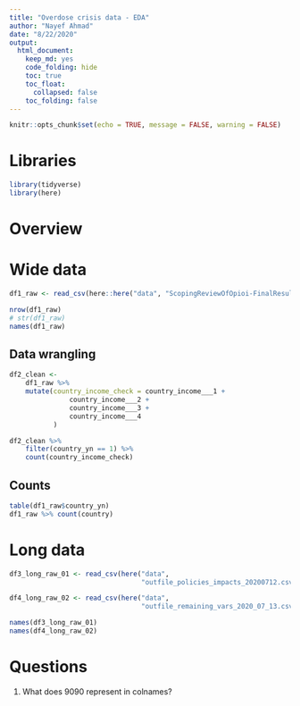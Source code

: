 ```yaml
---
title: "Overdose crisis data - EDA"
author: "Nayef Ahmad"
date: "8/22/2020"
output: 
  html_document: 
    keep_md: yes
    code_folding: hide
    toc: true
    toc_float:
      collapsed: false
    toc_folding: false
---
```


```r
knitr::opts_chunk$set(echo = TRUE, message = FALSE, warning = FALSE)
```

# Libraries 
```r
library(tidyverse)
library(here)
```

# Overview 



# Wide data 
```r
df1_raw <- read_csv(here::here("data", "ScopingReviewOfOpioi-FinalResults_DATA_2020-07-06_1942.csv"))

nrow(df1_raw)
# str(df1_raw)
names(df1_raw)
```

## Data wrangling
```r
df2_clean <- 
    df1_raw %>% 
    mutate(country_income_check = country_income___1 + 
               country_income___2 + 
               country_income___3 + 
               country_income___4
           )

df2_clean %>% 
    filter(country_yn == 1) %>% 
    count(country_income_check)

```


## Counts 
```r
table(df1_raw$country_yn)
df1_raw %>% count(country)
```


# Long data 
```r
df3_long_raw_01 <- read_csv(here("data",
                                 "outfile_policies_impacts_20200712.csv"))

df4_long_raw_02 <- read_csv(here("data",
                                 "outfile_remaining_vars_2020_07_13.csv"))

names(df3_long_raw_01)
names(df4_long_raw_02)
```


# Questions 
1. What does 9090 represent in colnames? 